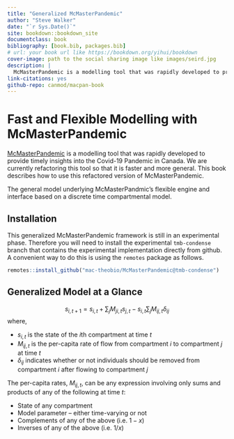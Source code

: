 ```yaml
--- 
title: "Generalized McMasterPandemic"
author: "Steve Walker"
date: "`r Sys.Date()`"
site: bookdown::bookdown_site
documentclass: book
bibliography: [book.bib, packages.bib]
# url: your book url like https://bookdown.org/yihui/bookdown
cover-image: path to the social sharing image like images/seird.jpg
description: |
  McMasterPandemic is a modelling tool that was rapidly developed to provide timely insights into the Covid-19 Pandemic in Canada. We are currently refactoring this tool so that it is faster and more general. This book describes how to use this refactored version of McMasterPandemic.
link-citations: yes
github-repo: canmod/macpan-book
---
```


# Fast and Flexible Modelling with McMasterPandemic

[McMasterPandemic](https://github.com/mac-theobio/McMasterPandemic) is a modelling tool that was rapidly developed to provide timely insights into the Covid-19 Pandemic in Canada. We are currently refactoring this tool so that it is faster and more general. This book describes how to use this refactored version of McMasterPandemic.

The general model underlying McMasterPandmic's flexible engine and interface based on a discrete time compartmental model.

## Installation

This generalized McMasterPandemic framework is still in an experimental phase. Therefore you will need to install the experimental `tmb-condense` branch that contains the experimental implementation directly from github. A convenient way to do this is using the `remotes` package as follows.

```r
remotes::install_github("mac-theobio/McMasterPandemic@tmb-condense")
```

## Generalized Model at a Glance

$$
s_{i,t+1} = s_{i,t} + \sum_j M_{ji,t} s_{j,t} - s_{i,t} \sum_j  M_{ij,t} \delta_{ij}
$$
where,

* $s_{i,t}$ is the state of the $i$th compartment at time $t$
* $M_{ij,t}$ is the per-capita rate of flow from compartment $i$ to compartment $j$ at time $t$
* $\delta_{ij}$ indicates whether or not individuals should be removed from compartment $i$ after flowing to compartment $j$

The per-capita rates, $M_{ij,t}$, can be any expression involving only sums and products of any of the following at time $t$:

  * State of any compartment
  * Model parameter -- either time-varying or not
  * Complements of any of the above (i.e. $1-x$)
  * Inverses of any of the above (i.e. $1/x$)
